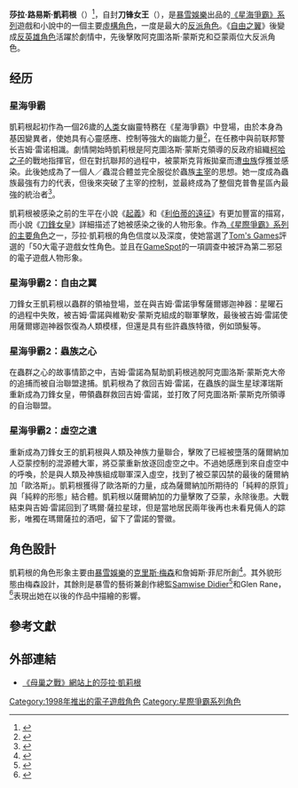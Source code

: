 {{noteTA
|G1=Games
|G2=StarCraft
|1=zh-tw:凱莉根;zh-cn:凯瑞甘;
|2=zh-cn:刀锋女王;  zh-tw:刀鋒女皇;
|3=zh-cn:萨尔娜迦;  zh-tw:薩爾納加;
|4=zh-cn:星际争霸;  zh-tw:星海争霸;
}}
{{Infobox character
| name       = 莎拉·路易斯·凱莉根<br /><small>刀鋒女王</small>
| image      = [[image:Sarah_Kerrigan_(StarCraft).png|235px]]
| caption    = 刀鋒女皇凱莉根
| series     = [[星際爭霸系列|《星海爭霸》系列]]
| first  = 《[[星海爭霸|星海爭霸]]》（1998）
| voice = {{flagicon|USA}}[[格莉妮絲·塔爾肯·坎貝爾|格莉妮絲·塔爾肯·坎貝爾]]<ref name="casting">{{cite web| url=http://www.imdb.com/title/tt0217061/fullcredits#cast| title=Casting of ''StarCraft''| publisher=Internet Movie Database| accessdate=2007-07-08| archive-date=2011-06-04| archive-url=https://www.webcitation.org/5zCVLTK3l?url=http://www.imdb.com/title/tt0217061/fullcredits#cast| dead-url=no}}</ref><ref name="BWcasting">{{cite web| url=http://www.imdb.com/title/tt0296870/fullcredits#cast| title=Casting of ''StarCraft: Brood War''| publisher=[[IMDB|IMDB]]| accessdate=2007-07-08| archive-date=2011-06-04| archive-url=https://www.webcitation.org/5zCVMbYrO?url=http://www.imdb.com/title/tt0296870/fullcredits#cast| dead-url=no}}</ref>（[[星海爭霸|星海爭霸]]）<br />{{flagicon|USA}}[[翠西亞·海爾弗|翠西亞·海爾弗]]<ref>{{cite web |url=http://kotaku.com/5335537/is-this-the-new-voice-of-starcraft-iis-kerrigan |title=Is This The New Voice of Starcraft II's Kerrigan?|date=2009-08-12 |accessdate=2015-01-05 |author=Brian Ashcraft|archive-date=2012-07-10 |archive-url=https://archive.is/20120710110551/http://kotaku.com/5335537/is-this-the-new-voice-of-starcraft-iis-kerrigan |dead-url=no }}</ref>（[[星海爭霸II|星海爭霸II]]）<br>{{flagicon|Taiwan}}[[蔣篤慧|蔣篤慧]]<br>{{flagicon|Taiwan}}[[姜瑰瑾|姜瑰瑾]]（[[星海爭霸II：自由之翼|自由之翼]]）
| creator    = [[克里斯·梅森|克里斯·梅森]]<br>詹姆斯·菲尼<ref name="manualcredits">{{cite book|chapter=Credits|pages=94|author=Underwood, Peter|coauthors=Roper, Bill; Metzen, Chris; Vaughn, Jeffrey|title=StarCraft (manual)|publisher=[[Blizzard_Entertainment|Blizzard Entertainment]]|date=1998-04-01}}</ref>
| artist     = 克里斯·梅森
| species     = [[人族_(星海爭霸)|人类]]→[[蟲族_(星海爭霸)|蟲族]]（受感染的[[人族_(星海爭霸)|人类]]）
| affiliation = 刀鋒女皇蟲群
| occupation    = 刀鋒女皇
}}
'''莎拉·路易斯·凱莉根'''（{{lang|en|Sarah Louise Kerrigan}}）<ref>{{cite book|author=Neilson, Micky|title=[[星際爭霸：起義|星際爭霸：起義]]|publisher=[[Simon_&_Schuster|Simon & Schuster]]|date=December 2000|chapter=A Brief Respite|page=''The StarCraft Archive'', page 676}}</ref>，自封'''刀锋女王'''（{{lang|en|Queen of Blades}}），是[[暴雪娛樂|暴雪娛樂]]出品的[[星際爭霸系列|《星海爭霸》系列]]遊戲和小說中的一個主要[[虛構角色|虛構角色]]，一度是最大的[[反派|反派角色]]。《[[星海爭霸II：自由之翼|自由之翼]]》後變成[[反英雄|反英雄角色]]活躍於劇情中，先後擊敗阿克圖洛斯·蒙斯克和亞蒙兩位大反派角色。

== 经历 ==
=== 星海爭霸 ===
凱莉根起初作為一個26歲的[[人族_(星海爭霸)|人类]]女幽靈特務在《星海爭霸》中登場，由於本身為基因變異者，使她具有心靈感應、控制等強大的幽能力量<ref name="manual">{{cite book|chapter=Roster of Heroes|pages=92|author=Underwood, Peter|coauthors=Roper, Bill; Metzen, Chris; Vaughn, Jeffrey|title=StarCraft (manual)|publisher=[[Blizzard_Entertainment|Blizzard Entertainment]]|date=1998-04-01}}</ref>，在任務中與前联邦警长吉姆·雷诺相識。劇情開始時凱莉根是阿克圖洛斯·蒙斯克領導的反政府組織[[柯哈之子|柯哈之子]]的戰地指揮官，但在對抗聯邦的過程中，被蒙斯克背叛拋棄而遭[[蟲族_(星海爭霸)|虫族]]俘獲並感染。此後她成為了一個人／蟲混合體並完全服從於蟲族[[蟲族主宰|主宰]]的思想。她一度成為蟲族最強有力的代表，但後來突破了主宰的控制，並最終成為了整個克普魯星區內最強的統治者<ref name="BWbio">{{cite web|url=http://www.blizzard.com/broodwar/heroes/kerr.shtml|title=Sarah Kerrigan: The Queen of Blades|work=[[StarCraft:_Brood_War|StarCraft: Brood War]]|publisher=[[Blizzard_Entertainment|Blizzard Entertainment]]|accessdate=2008-02-01|deadurl=yes|archiveurl=https://web.archive.org/web/20080108205743/http://www.blizzard.com/broodwar/heroes/kerr.shtml|archivedate=2008-01-08}}</ref>。

凱莉根被感染之前的生平在小說《[[星際爭霸：起義|起義]]》和《[[星際爭霸：利伯蒂的遠征|利伯蒂的遠征]]》有更加豐富的描寫，而小說《[[星際爭霸：刀鋒女皇|刀鋒女皇]]》詳細描述了她被感染之後的人物形象。作為[[星際爭霸角色列表|《星際爭霸》系列的主要角色]]之一，莎拉·凱莉根的角色信度以及深度，使她當選了[[Tom's_Games|Tom's Games]]評選的「50大電子遊戲女性角色。並且在[[GameSpot|GameSpot]]的一項調查中被評為第二邪惡的電子遊戲人物形象。

===星海爭霸2：自由之翼===
刀鋒女王凱莉根以蟲群的領袖登場，並在與吉姆·雷諾爭奪薩爾娜迦神器：星曜石的過程中失敗，被吉姆·雷諾與維勒安·蒙斯克組成的聯軍擊敗，最後被吉姆·雷諾使用薩爾娜迦神器恢復為人類模樣，但還是具有些許蟲族特徵，例如頭髮等。

===星海爭霸2：蟲族之心===
在蟲群之心的故事情節之中，吉姆·雷諾為幫助凱莉根逃脫阿克圖洛斯·蒙斯克大帝的追捕而被自治聯盟逮捕。凱莉根為了救回吉姆·雷諾，在蟲族的誕生星球澤瑞斯重新成為刀鋒女皇，帶領蟲群救回吉姆·雷諾，並打敗了阿克圖洛斯·蒙斯克所領導的自治聯盟。

===星海爭霸2：虛空之遺===
重新成為刀鋒女王的凱莉根與人類及神族力量聯合，擊敗了已經被墮落的薩爾納加人亞蒙控制的混源體大軍，將亞蒙重新放逐回虛空之中。不過她感應到來自虛空中的呼喚，於是與人類及神族組成聯軍深入虛空，找到了被亞蒙囚禁的最後的薩爾納加「歐洛斯」。凱莉根獲得了歐洛斯的力量，成為薩爾納加所期待的「純粹的原質」與「純粹的形態」結合體。凱莉根以薩爾納加的力量擊敗了亞蒙，永除後患。大戰結束與吉姆·雷諾回到了瑪爾·薩拉星球，但是當地居民兩年後再也未看見倆人的踪影，唯獨在瑪爾薩拉的酒吧，留下了雷諾的警徽。

== 角色設計 ==
凱莉根的角色形象主要由[[暴雪娛樂|暴雪娛樂]]的[[克里斯·梅森|克里斯·梅森]]和詹姆斯·菲尼所創<ref name="manualcredits">{{cite book|chapter=Credits|pages=94|author=Underwood, Peter|coauthors=Roper, Bill; Metzen, Chris; Vaughn, Jeffrey|title=StarCraft (manual)|publisher=[[Blizzard_Entertainment|Blizzard Entertainment]]|date=1998-04-01}}</ref>。其外貌形態由梅森設計，其餘則是暴雪的藝術兼創作總監[[Samwise_Didier|Samwise Didier]]<ref>{{cite web|url=http://www.sonsofthestorm.com/viewer.php?artist=samwise&cat=starcraft&art=16|title="Alternities" concept art|author=Didier, Samwise|date=1999|publisher=Sons of the Storm|accessdate=2008-02-04|archive-date=2012-01-28|archive-url=https://www.webcitation.org/652NGK6Ld?url=http://www.sonsofthestorm.com/viewer.php?artist=samwise|dead-url=yes}}</ref>和Glen Rane，<ref>{{cite web|url=http://www.sonsofthestorm.com/viewer.php?artist=raneman&cat=starcraft&art=1|title="Queen of Blades" concept art|author=Rane, Glen|date=2005|publisher=Sons of the Storm|accessdate=2008-02-04|archive-date=2012-01-28|archive-url=https://www.webcitation.org/652NGrN40?url=http://www.sonsofthestorm.com/viewer.php?artist=raneman|dead-url=no}}</ref>表現出她在以後的作品中描繪的影響。

== 參考文獻 ==
{{reflist}}

== 外部連結 ==
* [https://web.archive.org/web/20080108205743/http://www.blizzard.com/broodwar/heroes/kerr.shtml 《母巢之戰》網站上的莎拉·凱莉根]

{{星際爭霸}}

[[Category:1998年推出的電子遊戲角色|Category:1998年推出的電子遊戲角色]]
[[Category:星際爭霸系列角色|Category:星際爭霸系列角色]]